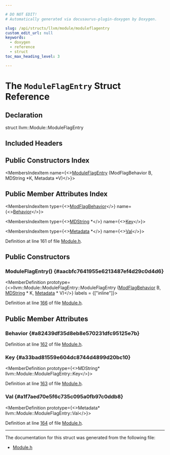 ```yaml
---

# DO NOT EDIT!
# Automatically generated via docusaurus-plugin-doxygen by Doxygen.

slug: /api/structs/llvm/module/moduleflagentry
custom_edit_url: null
keywords:
  - doxygen
  - reference
  - struct
toc_max_heading_level: 3

---
```





# The `ModuleFlagEntry` Struct Reference

<DoxygenPage pluginConfig={pluginConfig}>



## Declaration

<CodeBlock>struct llvm::Module::ModuleFlagEntry</CodeBlock>

## Included Headers

<IncludesList>
<IncludesListItem
  filePath="llvm/IR/Module.h"
  permalink="/docs/api/files/include/include/llvm/include/llvm/ir/module-h"
  isLocal="true" />
</IncludesList>

## Public Constructors Index

<MembersIndex>

<MembersIndexItem
  name={<><a href="#aacbfc7641955e6213487ef4d29c0d4d6">ModuleFlagEntry</a> (ModFlagBehavior B, MDString &#42;K, Metadata &#42;V)</>}>
</MembersIndexItem>

</MembersIndex>

## Public Member Attributes Index

<MembersIndex>

<MembersIndexItem
  type={<><a href="/docs/api/classes/llvm/module/#a0a5c55e12c97b80021330fe82b642293">ModFlagBehavior</a></>}
  name={<><a href="#a82439df35d8eb8e570231dfc95125e7b">Behavior</a></>}>
</MembersIndexItem>

<MembersIndexItem
  type={<><a href="/docs/api/classes/llvm/mdstring">MDString</a> &#42;</>}
  name={<><a href="#a33bad81559e604dc8744d4899d20bc10">Key</a></>}>
</MembersIndexItem>

<MembersIndexItem
  type={<><a href="/docs/api/classes/llvm/metadata">Metadata</a> &#42;</>}
  name={<><a href="#a1f7aed70e5f6c735c095a0fb97c0ddb8">Val</a></>}>
</MembersIndexItem>

</MembersIndex>


Definition at line 161 of file <a href="/docs/api/files/include/include/llvm/include/llvm/ir/module-h">Module.h</a>.

<SectionDefinition>

## Public Constructors

### ModuleFlagEntry() {#aacbfc7641955e6213487ef4d29c0d4d6}

<MemberDefinition
  prototype={<>llvm::Module::ModuleFlagEntry::ModuleFlagEntry (<a href="/docs/api/classes/llvm/module/#a0a5c55e12c97b80021330fe82b642293">ModFlagBehavior</a> B, <a href="/docs/api/classes/llvm/mdstring">MDString</a> &#42; K, <a href="/docs/api/classes/llvm/metadata">Metadata</a> &#42; V)</>}
  labels = {["inline"]}>

Definition at line <a href="/docs/api/files/include/include/llvm/include/llvm/ir/module-h/#l00166">166</a> of file <a href="/docs/api/files/include/include/llvm/include/llvm/ir/module-h">Module.h</a>.
</MemberDefinition>

</SectionDefinition>

<SectionDefinition>

## Public Member Attributes

### Behavior {#a82439df35d8eb8e570231dfc95125e7b}

<MemberDefinition
  prototype="ModFlagBehavior llvm::Module::ModuleFlagEntry::Behavior">

Definition at line <a href="/docs/api/files/include/include/llvm/include/llvm/ir/module-h/#l00162">162</a> of file <a href="/docs/api/files/include/include/llvm/include/llvm/ir/module-h">Module.h</a>.
</MemberDefinition>

### Key {#a33bad81559e604dc8744d4899d20bc10}

<MemberDefinition
  prototype={<>MDString&#42; llvm::Module::ModuleFlagEntry::Key</>}>

Definition at line <a href="/docs/api/files/include/include/llvm/include/llvm/ir/module-h/#l00163">163</a> of file <a href="/docs/api/files/include/include/llvm/include/llvm/ir/module-h">Module.h</a>.
</MemberDefinition>

### Val {#a1f7aed70e5f6c735c095a0fb97c0ddb8}

<MemberDefinition
  prototype={<>Metadata&#42; llvm::Module::ModuleFlagEntry::Val</>}>

Definition at line <a href="/docs/api/files/include/include/llvm/include/llvm/ir/module-h/#l00164">164</a> of file <a href="/docs/api/files/include/include/llvm/include/llvm/ir/module-h">Module.h</a>.
</MemberDefinition>

</SectionDefinition>

<hr/>

The documentation for this struct was generated from the following file:

<ul>
<li><a href="/docs/api/files/include/include/llvm/include/llvm/ir/module-h">Module.h</a></li>
</ul>

</DoxygenPage>
